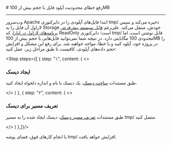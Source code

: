 

<Layout>
<Head>
<title>مستندات رفع خطای محدودیت آپلود فایل در Laravel - لیارا</title>
<meta property="og:title" content="مستندات خدمات رایانش ابری لیارا" />
<meta property="og:description" content="مستندات مربوط به نحوه رفع خطای محدودیت آپلود فایل در پلتفرم Laravel در لیارا"  />
</Head>
# رفع خطای محدودیت آپلود فایل با حجم بیش از 100MB
<hr className="mb-2" />
وب‌سرور Apache ابتدا فایل‌های آپلودی را در دایرکتوری <Important>tmp/</Important> ذخیره می‌کند و سپس لاراول آن فایل را به Storage خودش، منتقل می‌کند. 
علی‌رغم <a className="text-[#2196f3] " href="/paas/details/file-system">فایل سیستم پیش‌فرض برنامه‌های لاراول در لیارا</a>، که ReadOnly است؛ دایرکتوری <Important>tmp/</Important> قابل نوشتن است، اما محدودی 100 مگابایتی دارد.
در نتیجه شما نمی‌توانید فایل‌هایی با حجم بیش از 100MB را در پروژه خود، آپلود کنید و با خطا، مواجه خواهید شد. برای رفع این مشکل و افزایش حجم داده‌های آپلودی، کافیست تا طبق مراحل زیر، عمل کنید:

<Step  steps={[
    {
    step: "۱",
    content: (
    <>
            <h3>ایجاد دیسک</h3>
            <p>طبق مستندات <a href="/paas/disks/create" className="text-[#2196f3] ">ساخت دیسک</a>، یک دیسک با نام و اندازه دلخواه ایجاد کنید.</p>
    </>
    )
    },
    {
    step: "۲",
    content: (
    <>
            <h3>تعریف مسیر برای دیسک</h3>
            <p>طبق مستندات <a href="/paas/disks/route" className="text-[#2196f3] ">تعریف مسیر دیسک</a>، دیسک ایجاد شده را به مسیر <Important>tmp/</Important> متصل کنید.</p>
    </>
    )
    },]}/>
<div className="h-4" />
با انجام کارهای فوق، فضای پوشه <Important>tmp/</Important> افزایش خواهد یافت. 


</Layout>